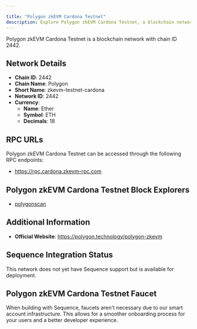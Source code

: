 ```yaml
---

title: "Polygon zkEVM Cardona Testnet"
description: Explore Polygon zkEVM Cardona Testnet, a blockchain network with chain ID 2442. Learn about its native currency, Ether, and how to interact with the network.
---
```




Polygon zkEVM Cardona Testnet is a blockchain network with chain ID 2442.

## Network Details

- **Chain ID**: 2442
- **Chain Name**: Polygon
- **Short Name**: zkevm-testnet-cardona
- **Network ID**: 2442
- **Currency**: 
  - **Name**: Ether
  - **Symbol**: ETH
  - **Decimals**: 18

## RPC URLs

Polygon zkEVM Cardona Testnet can be accessed through the following RPC endpoints:

- https://rpc.cardona.zkevm-rpc.com

## Polygon zkEVM Cardona Testnet Block Explorers

- [polygonscan](https://cardona-zkevm.polygonscan.com)

## Additional Information

- **Official Website**: https://polygon.technology/polygon-zkevm

## Sequence Integration Status

This network does not yet have Sequence support but is available for deployment.

## Polygon zkEVM Cardona Testnet Faucet

When building with Sequence, faucets aren't necessary due to our smart account infrastructure. This allows for a smoother onboarding process for your users and a better developer experience.
